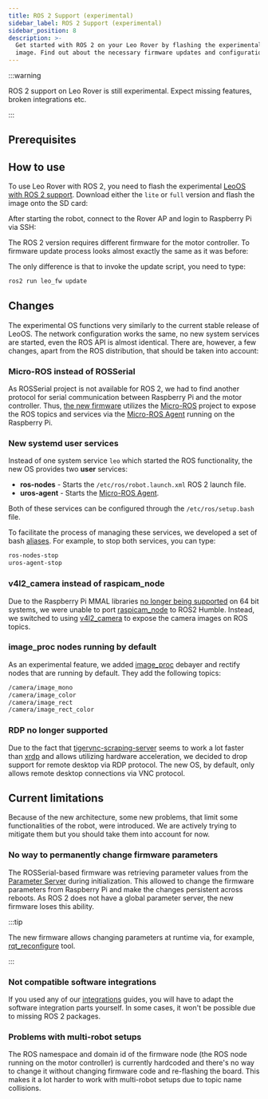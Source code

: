 ```yaml
---
title: ROS 2 Support (experimental)
sidebar_label: ROS 2 Support (experimental)
sidebar_position: 8
description: >-
  Get started with ROS 2 on your Leo Rover by flashing the experimental LeoOS
  image. Find out about the necessary firmware updates and configuration steps.
---
```


:::warning

ROS 2 support on Leo Rover is still experimental. Expect missing features,
broken integrations etc.

:::

## Prerequisites

<LinkButton docId="leo-rover/guides/connect-to-rover-ap" />
<LinkButton docId="leo-rover/guides/ssh" />
<LinkButton docId="leo-rover/guides/software-update" />
<LinkButton docId="leo-rover/guides/firmware-update" />

## How to use

To use Leo Rover with ROS 2, you need to flash the experimental
[LeoOS with ROS 2 support](https://github.com/LeoRover/LeoOS-ros2/releases).
Download either the `lite` or `full` version and flash the image onto the SD
card:

<LinkButton
  to="/leo-rover/guides/software-update#flashing-a-new-raspberry-pi-image"
  title="Flashing a new Raspberry Pi image"
/>

After starting the robot, connect to the Rover AP and login to Raspberry Pi via
SSH:

<LinkButton docId="leo-rover/guides/connect-to-rover-ap" />
<LinkButton docId="leo-rover/guides/ssh" />

The ROS 2 version requires different firmware for the motor controller. To
firmware update process looks almost exactly the same as it was before:

<LinkButton docId="leo-rover/guides/firmware-update" />

The only difference is that to invoke the update script, you need to type:

```bash
ros2 run leo_fw update
```

## Changes

The experimental OS functions very similarly to the current stable release of
LeoOS. The network configuration works the same, no new system services are
started, even the ROS API is almost identical. There are, however, a few
changes, apart from the ROS distribution, that should be taken into account:

### Micro-ROS instead of ROSSerial

As ROSSerial project is not available for ROS 2, we had to find another protocol
for serial communication between Raspberry Pi and the motor controller. Thus,
[the new firmware](https://github.com/LeoRover/leocore_firmware_ros2/) utilizes
the [Micro-ROS](https://micro.ros.org/) project to expose the ROS topics and
services via the [Micro-ROS Agent](https://github.com/micro-ROS/micro-ROS-Agent)
running on the Raspberry Pi.

### New systemd user services

Instead of one system service `leo` which started the ROS functionality, the new
OS provides two **user** services:

- **ros-nodes** - Starts the `/etc/ros/robot.launch.xml` ROS 2 launch file.
- **uros-agent** - Starts the
  [Micro-ROS Agent](https://github.com/micro-ROS/micro-ROS-Agent).

Both of these services can be configured through the `/etc/ros/setup.bash` file.

To facilitate the process of managing these services, we developed a set of bash
[aliases](https://github.com/LeoRover/LeoOS-ros2/blob/b593ba85a871ce906881052586bd988cd9fd16dc/stage3/03-leo-ros/files/aliases).
For example, to stop both services, you can type:

```bash
ros-nodes-stop
uros-agent-stop
```

### v4l2_camera instead of raspicam_node

Due to the Raspberry Pi MMAL libraries
[no longer being supported](https://github.com/raspberrypi/userland/issues/688)
on 64 bit systems, we were unable to port
[raspicam_node](https://github.com/UbiquityRobotics/raspicam_node) to ROS2
Humble. Instead, we switched to using
[v4l2_camera](https://gitlab.com/boldhearts/ros2_v4l2_camera) to expose the
camera images on ROS topics.

### image_proc nodes running by default

As an experimental feature, we added
[image_proc](https://wiki.ros.org/image_proc) debayer and rectify nodes that are
running by default. They add the following topics:

```bash
/camera/image_mono
/camera/image_color
/camera/image_rect
/camera/image_rect_color
```

### RDP no longer supported

Due to the fact that
[tigervnc-scraping-server](https://neuro.debian.net/pkgs/tigervnc-scraping-server.html)
seems to work a lot faster than [xrdp](http://xrdp.org/) and allows utilizing
hardware acceleration, we decided to drop support for remote desktop via RDP
protocol. The new OS, by default, only allows remote desktop connections via VNC
protocol.

## Current limitations

Because of the new architecture, some new problems, that limit some
functionalities of the robot, were introduced. We are actively trying to
mitigate them but you should take them into account for now.

### No way to permanently change firmware parameters

The ROSSerial-based firmware was retrieving parameter values from the
[Parameter Server](http://wiki.ros.org/Parameter%20Server) during
initialization. This allowed to change the firmware parameters from Raspberry Pi
and make the changes persistent across reboots. As ROS 2 does not have a global
parameter server, the new firmware loses this ability.

:::tip

The new firmware allows changing parameters at runtime via, for example,
[rqt_reconfigure](https://index.ros.org/p/rqt_reconfigure/) tool.

:::

### Not compatible software integrations

If you used any of our [integrations](/leo-rover/integrations) guides, you will
have to adapt the software integration parts yourself. In some cases, it won't
be possible due to missing ROS 2 packages.

### Problems with multi-robot setups

The ROS namespace and domain id of the firmware node (the ROS node running on
the motor controller) is currently hardcoded and there's no way to change it
without changing firmware code and re-flashing the board. This makes it a lot
harder to work with multi-robot setups due to topic name collisions.
